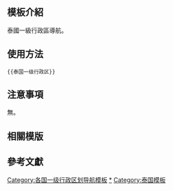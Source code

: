 <includeonly><!-- 在這裡加入模板的保護標識 --></includeonly><noinclude>{{Documentation subpage}}</noinclude>
<!-- 在本行下編輯模板說明 -->

== 模板介紹 ==

泰國一級行政區導航。

==使用方法==

<pre>{{泰国一级行政区}}</pre>

== 注意事項 ==

無。

== 相關模版 ==

== 參考文獻 ==

<includeonly>
<!-- 本行下加入模板的分類 -->
[[Category:各国一级行政区划导航模板]]
[[Category:泰国一级行政区|*]]
[[Category:泰国模板]]
</includeonly>